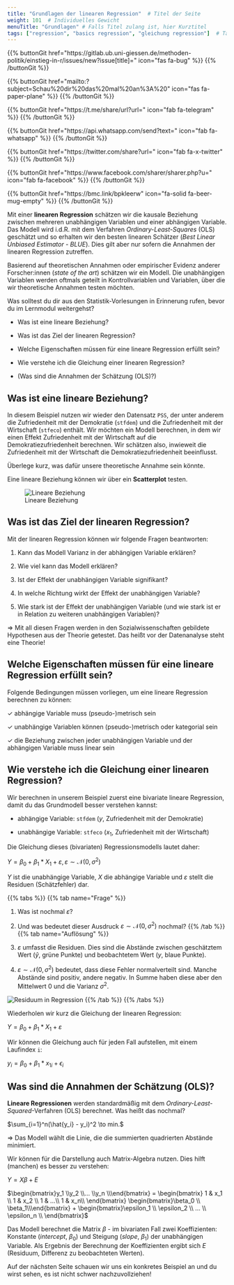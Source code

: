 ```yaml
---
title: "Grundlagen der linearen Regression"  # Titel der Seite
weight: 101  # Individuelles Gewicht 
menuTitle: "Grundlagen" # Falls Titel zulang ist, hier Kurztitel
tags: ["regression", "basics regression", "gleichung regression"]  # Tags hiereinsetzen; Kurzwort, was auf der Seite passsiert
---
```


{{% buttonGit href=\"https\:\/\/gitlab.ub.uni-giessen.de\/methoden-politik\/einstieg-in-r\/issues\/new?issue[title]=\" icon=\"fas fa-bug\" %}} {{% /buttonGit %}} 

{{% buttonGit href=\"mailto\:?subject=Schau\%20dir\%20das\%20mal\%20an\%3A\%20\" icon=\"fas fa-paper-plane\" %}} {{% /buttonGit %}}

{{% buttonGit href=\"https\:\/\/t.me\/share\/url?url=\" icon=\"fab fa-telegram\" %}} {{% /buttonGit %}}

{{% buttonGit href=\"https\:\/\/api.whatsapp.com\/send?text=\" icon=\"fab fa-whatsapp\" %}} {{% /buttonGit %}}

{{% buttonGit href=\"https\:\/\/twitter.com\/share?url=\" icon=\"fab fa-x-twitter\" %}} {{% /buttonGit %}}

{{% buttonGit href=\"https\:\/\/www.facebook.com\/sharer\/sharer.php?u=\" icon=\"fab fa-facebook\" %}} {{% /buttonGit %}}

{{% buttonGit href=\"https\:\/\/bmc.link\/bpkleerw\" icon=\"fa-solid fa-beer-mug-empty\" %}} {{% /buttonGit %}}

Mit einer **linearen Regression** schätzen wir die kausale Beziehung zwischen mehreren unabhängigen Variablen und einer abhängigen Variable. Das Modell wird i.d.R. mit dem Verfahren  *Ordinary-Least-Squares* (OLS) geschätzt und so erhalten wir den besten linearen Schätzer (*Best Linear Unbiased Estimator - BLUE*). Dies gilt aber nur sofern die Annahmen der linearen Regression zutreffen.

Basierend auf theoretischen Annahmen oder empirischer Evidenz anderer Forscher:innen (*state of the art*) schätzen wir ein Modell. Die unabhängigen Variablen werden oftmals geteilt in Kontrollvariablen und Variablen, über die wir theoretische Annahmen testen möchten. 

Was solltest du dir aus den Statistik-Vorlesungen in Erinnerung rufen, bevor du im Lernmodul weitergehst?

- Was ist eine lineare Beziehung?

- Was ist das Ziel der linearen Regression?

- Welche Eigenschaften müssen für eine lineare Regression erfüllt sein?

- Wie verstehe ich die Gleichung einer linearen Regression?

- (Was sind die Annahmen der Schätzung (OLS)?)

## Was ist eine lineare Beziehung?
In diesem Beispiel nutzen wir wieder den Datensatz `PSS`, der unter anderem die Zufriedenheit mit der Demokratie (`stfdem`) und die Zufriedenheit mit der Wirtschaft (`stfeco`) enthält. Wir möchten ein Modell berechnen, in dem wir einen Effekt Zufriedenheit mit der Wirtschaft auf die Demokratiezufriedenheit berechnen. Wir schätzen also, inwieweit die Zufriedenheit mit der Wirtschaft die Demokratiezufriedenheit beeinflusst.

Überlege kurz, was dafür unsere theoretische Annahme sein könnte.

Eine lineare Beziehung können wir über ein **Scatterplot** testen.

![Lineare Beziehung](../img/reg1.png)

## Was ist das Ziel der linearen Regression?
Mit der linearen Regression können wir folgende Fragen beantworten:

1. Kann das Modell Varianz in der abhängigen Variable erklären?

2. Wie viel kann das Modell erklären?

3. Ist der Effekt der unabhängigen Variable signifikant?

4. In welche Richtung wirkt der Effekt der unabhängigen Variable?

5. Wie stark ist der Effekt der unabhängigen Variable (und wie stark ist er in Relation zu weiteren unabhängigen Variablen)? 

$\Rightarrow$ Mit all diesen Fragen werden in den Sozialwissenschaften gebildete Hypothesen aus der Theorie getestet. Das heißt vor der Datenanalyse steht eine Theorie!

## Welche Eigenschaften müssen für eine lineare Regression erfüllt sein?
Folgende Bedingungen müssen vorliegen, um eine lineare Regression berechnen zu können:

$\checkmark$ abhängige Variable muss (pseudo-)metrisch sein

$\checkmark$ unabhängige Variablen können (pseudo-)metrisch oder kategorial sein

$\checkmark$ die Beziehung zwischen jeder unabhängigen Variable und der abhängigen Variable muss linear sein

## Wie verstehe ich die Gleichung einer linearen Regression?
Wir berechnen in unserem Beispiel zuerst eine bivariate lineare Regression, damit du das Grundmodell besser verstehen kannst:

- abhängige Variable: `stfdem` ($y$, Zufriedenheit mit der Demokratie)

- unabhängige Variable: `stfeco` ($x_1$, Zufriedenheit mit der Wirtschaft)

Die Gleichung dieses (bivariaten) Regressionsmodells lautet daher:

$Y = \beta_0 + \beta_1 * X_1 + \varepsilon, \varepsilon \sim \mathcal{N}(0, \sigma^2)$

$Y$ ist die unabhängige Variable, $X$ die abhängige Variable und $\varepsilon$ stellt die Residuen (Schätzfehler) dar.  

{{% tabs %}}
{{% tab name=\"Frage\" %}}

1. Was ist nochmal $\varepsilon$?

2. Und was bedeutet dieser Ausdruck $\varepsilon \sim \mathcal{N}(0, \sigma^2)$ nochmal?
{{% /tab %}}
{{% tab name=\"Auflösung\" %}}
1. $\varepsilon$ umfasst die Residuen. Dies sind die Abstände zwischen geschätztem Wert ($\hat{y}$, grüne Punkte) und beobachtetem Wert ($y$, blaue Punkte).

2. $\varepsilon \sim \mathcal{N}(0, \sigma^2)$ bedeutet, dass diese Fehler normalverteilt sind. Manche Abstände sind positiv, andere negativ. In Summe haben diese aber den Mittelwert $0$ und die Varianz $\sigma^2$.

![Residuum in Regression](../img/reg4.png)
{{% /tab %}}
{{% /tabs %}}

Wiederholen wir kurz die Gleichung der linearen Regression:

$Y = \beta_0 + \beta_1*X_1 + \varepsilon$

Wir können die Gleichung auch für jeden Fall aufstellen, mit einem Laufindex `i`: 

$y_i = \beta_0 + \beta_1 * {x_1}_i + \epsilon_i$

## Was sind die Annahmen der Schätzung (OLS)?
**Lineare Regressionen** werden standardmäßig mit dem *Ordinary-Least-Squared*-Verfahren (OLS) berechnet. Was heißt das nochmal?

$\sum_{i=1}^n(\hat{y_i} - y_i)^2 \to min.$

$\Rightarrow$ Das Modell wählt die Linie, die die summierten quadrierten Abstände minimiert.

Wir können für die Darstellung auch Matrix-Algebra nutzen. Dies hilft (manchen) es besser zu verstehen:

$Y = X\beta + E$

$\begin{bmatrix}y_1 \\y_2 \\... \\y_n \\\end{bmatrix} = \begin{bmatrix} 1 & x_1 \\ 1 & x_2 \\ 1 & ...\\ 1 & x_n\\ \end{bmatrix} \begin{bmatrix}\beta_0 \\ \beta_1\\\end{bmatrix} + \begin{bmatrix}\epsilon_1 \\ \epsilon_2 \\ ... \\ \epsilon_n \\ \end{bmatrix}$

Das Modell berechnet die Matrix $\beta$ - im bivariaten Fall zwei Koeffizienten: Konstante (*intercept*, $\beta_0$) und Steigung (*slope*, $\beta_1$) der unabhängigen Variable. Als Ergebnis der Berechnung der Koeffizienten ergibt sich $E$ (Residuum, Differenz zu beobachteten Werten). 

Auf der nächsten Seite schauen wir uns ein konkretes Beispiel an und du wirst sehen, es ist nicht schwer nachzuvollziehen!
